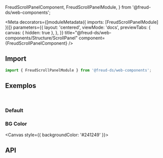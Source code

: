   FreudScrollPanelComponent,
  FreudScrollPanelModule,
} from '@freud-ds/web-components';

<Meta
  decorators={[moduleMetadata({ imports: [FreudScrollPanelModule] })]}
  parameters={{
    layout: 'centered',
    viewMode: 'docs',
    previewTabs: {
      canvas: { hidden: true },
    },
  }}
  title="@freud-ds/web-components/Structure/ScrollPanel"
  component={FreudScrollPanelComponent}
/>

<FreudHeaderComponent
  title="ScrollPanel"
  description="ScrollPanel é um navegador cruzado, alternativa leve e programável para a barra de rolagem nativa do navegador."
/>

## <a id="importing"></a>Import

```ts
import { FreudScrollPanelModule } from '@freud-ds/web-components';
```

## <a id="exemplos"></a>Exemplos

<br />

### Default

<Canvas>
  <Story story={Default} />
</Canvas>

### BG Color

<Canvas style={{ backgroundColor: '#241249' }}>
  <Story story={BGColor} />
</Canvas>

## <a id="api"></a>API

<ArgsTable of={FreudScrollPanelComponent} />
